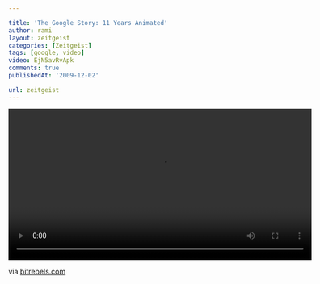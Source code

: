 ```yaml
---

title: 'The Google Story: 11 Years Animated'
author: rami
layout: zeitgeist
categories: [Zeitgeist]
tags: [google, video]
video: EjN5avRvApk
comments: true
publishedAt: '2009-12-02'

url: zeitgeist
---
```


<video controls width="600">
    <source src="/assets/videos/content/zeitgeist/the-google-story-11-years-animated.mp4"
            type="video/mp4"/>
    Sorry, your browser doesn't support embedded videos.
</video>
  

via [bitrebels.com](http://www.bitrebels.com/geek/the-google-story-11-years-animated/)
